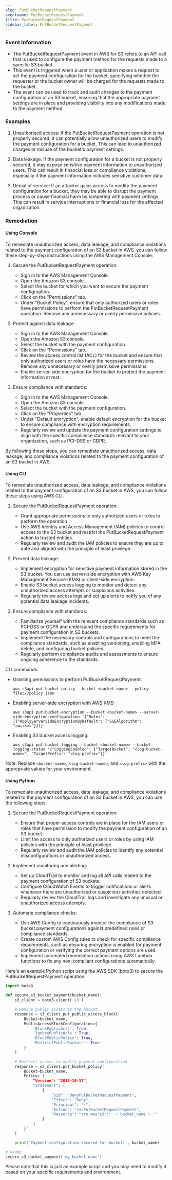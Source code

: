 ```yaml
--- 
slug: PutBucketRequestPayment
eventname: PutBucketRequestPayment
title: PutBucketRequestPayment
sidebar_label: PutBucketRequestPayment
---
```

                       
### Event Information

- The PutBucketRequestPayment event in AWS for S3 refers to an API call that is used to configure the payment method for the requests made to a specific S3 bucket.
- This event is triggered when a user or application makes a request to set the payment configuration for the bucket, specifying whether the requester or the bucket owner will be charged for the requests made to the bucket.
- The event can be used to track and audit changes to the payment configuration of an S3 bucket, ensuring that the appropriate payment settings are in place and providing visibility into any modifications made to the payment method.


### Examples

1. Unauthorized access: If the PutBucketRequestPayment operation is not properly secured, it can potentially allow unauthorized users to modify the payment configuration for a bucket. This can lead to unauthorized charges or misuse of the bucket's payment settings.

2. Data leakage: If the payment configuration for a bucket is not properly secured, it may expose sensitive payment information to unauthorized users. This can result in financial loss or compliance violations, especially if the payment information includes sensitive customer data.

3. Denial of service: If an attacker gains access to modify the payment configuration for a bucket, they may be able to disrupt the payment process or cause financial harm by tampering with payment settings. This can result in service interruptions or financial loss for the affected organization.

### Remediation

#### Using Console

To remediate unauthorized access, data leakage, and compliance violations related to the payment configuration of an S3 bucket in AWS, you can follow these step-by-step instructions using the AWS Management Console:

1. Secure the PutBucketRequestPayment operation:
   - Sign in to the AWS Management Console.
   - Open the Amazon S3 console.
   - Select the bucket for which you want to secure the payment configuration.
   - Click on the "Permissions" tab.
   - Under "Bucket Policy", ensure that only authorized users or roles have permissions to perform the PutBucketRequestPayment operation. Remove any unnecessary or overly permissive policies.

2. Protect against data leakage:
   - Sign in to the AWS Management Console.
   - Open the Amazon S3 console.
   - Select the bucket with the payment configuration.
   - Click on the "Permissions" tab.
   - Review the access control list (ACL) for the bucket and ensure that only authorized users or roles have the necessary permissions. Remove any unnecessary or overly permissive permissions.
   - Enable server-side encryption for the bucket to protect the payment information at rest.

3. Ensure compliance with standards:
   - Sign in to the AWS Management Console.
   - Open the Amazon S3 console.
   - Select the bucket with the payment configuration.
   - Click on the "Properties" tab.
   - Under "Default encryption", enable default encryption for the bucket to ensure compliance with encryption requirements.
   - Regularly review and update the payment configuration settings to align with the specific compliance standards relevant to your organization, such as PCI-DSS or GDPR.

By following these steps, you can remediate unauthorized access, data leakage, and compliance violations related to the payment configuration of an S3 bucket in AWS.

#### Using CLI

To remediate unauthorized access, data leakage, and compliance violations related to the payment configuration of an S3 bucket in AWS, you can follow these steps using AWS CLI:

1. Secure the PutBucketRequestPayment operation:
   - Grant appropriate permissions to only authorized users or roles to perform the operation.
   - Use AWS Identity and Access Management (IAM) policies to control access to the S3 bucket and restrict the PutBucketRequestPayment action to trusted entities.
   - Regularly review and audit the IAM policies to ensure they are up to date and aligned with the principle of least privilege.

2. Prevent data leakage:
   - Implement encryption for sensitive payment information stored in the S3 bucket. You can use server-side encryption with AWS Key Management Service (KMS) or client-side encryption.
   - Enable S3 bucket access logging to monitor and detect any unauthorized access attempts or suspicious activities.
   - Regularly review access logs and set up alerts to notify you of any potential data leakage incidents.

3. Ensure compliance with standards:
   - Familiarize yourself with the relevant compliance standards such as PCI-DSS or GDPR and understand the specific requirements for payment configuration in S3 buckets.
   - Implement the necessary controls and configurations to meet the compliance standards, such as enabling versioning, enabling MFA delete, and configuring bucket policies.
   - Regularly perform compliance audits and assessments to ensure ongoing adherence to the standards.

CLI commands:
- Granting permissions to perform PutBucketRequestPayment:
  ```
  aws s3api put-bucket-policy --bucket <bucket-name> --policy file://policy.json
  ```

- Enabling server-side encryption with AWS KMS:
  ```
  aws s3api put-bucket-encryption --bucket <bucket-name> --server-side-encryption-configuration '{"Rules": [{"ApplyServerSideEncryptionByDefault": {"SSEAlgorithm": "aws:kms"}}]}'
  ```

- Enabling S3 bucket access logging:
  ```
  aws s3api put-bucket-logging --bucket <bucket-name> --bucket-logging-status '{"LoggingEnabled": {"TargetBucket": "<log-bucket-name>", "TargetPrefix": "<log-prefix>"}}'
  ```

Note: Replace `<bucket-name>`, `<log-bucket-name>`, and `<log-prefix>` with the appropriate values for your environment.

#### Using Python

To remediate unauthorized access, data leakage, and compliance violations related to the payment configuration of an S3 bucket in AWS, you can use the following steps:

1. Secure the PutBucketRequestPayment operation:
   - Ensure that proper access controls are in place for the IAM users or roles that have permission to modify the payment configuration of an S3 bucket.
   - Limit the access to only authorized users or roles by using IAM policies with the principle of least privilege.
   - Regularly review and audit the IAM policies to identify any potential misconfigurations or unauthorized access.

2. Implement monitoring and alerting:
   - Set up CloudTrail to monitor and log all API calls related to the payment configuration of S3 buckets.
   - Configure CloudWatch Events to trigger notifications or alerts whenever there are unauthorized or suspicious activities detected.
   - Regularly review the CloudTrail logs and investigate any unusual or unauthorized access attempts.

3. Automate compliance checks:
   - Use AWS Config to continuously monitor the compliance of S3 bucket payment configurations against predefined rules or compliance standards.
   - Create custom AWS Config rules to check for specific compliance requirements, such as ensuring encryption is enabled for payment configuration or verifying the correct payment options are used.
   - Implement automated remediation actions using AWS Lambda functions to fix any non-compliant configurations automatically.

Here's an example Python script using the AWS SDK (boto3) to secure the PutBucketRequestPayment operation:

```python
import boto3

def secure_s3_bucket_payment(bucket_name):
    s3_client = boto3.client('s3')

    # Remove public access to the bucket
    response = s3_client.put_public_access_block(
        Bucket=bucket_name,
        PublicAccessBlockConfiguration={
            'BlockPublicAcls': True,
            'IgnorePublicAcls': True,
            'BlockPublicPolicy': True,
            'RestrictPublicBuckets': True
        }
    )

    # Restrict access to modify payment configuration
    response = s3_client.put_bucket_policy(
        Bucket=bucket_name,
        Policy='{
            "Version": "2012-10-17",
            "Statement": [
                {
                    "Sid": "DenyPutBucketRequestPayment",
                    "Effect": "Deny",
                    "Principal": "*",
                    "Action": "s3:PutBucketRequestPayment",
                    "Resource": "arn:aws:s3:::' + bucket_name + '"
                }
            ]
        }'
    )

    print('Payment configuration secured for bucket:', bucket_name)

# Usage
secure_s3_bucket_payment('my-bucket-name')
```

Please note that this is just an example script and you may need to modify it based on your specific requirements and environment.


 